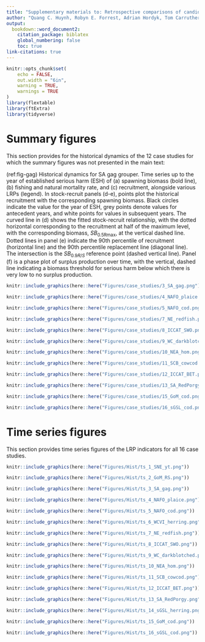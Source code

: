 ```yaml
---
title: "Supplementary materials to: Retrospective comparisons of candidate limit reference points for assessed stocks"
author: "Quang C. Huynh, Robyn E. Forrest, Adrian Hordyk, Tom Carruthers"
output: 
  bookdown::word_document2:
    citation_package: biblatex
    global_numbering: false
    toc: true
link-citations: true
---
```


```r
knitr::opts_chunk$set(
	echo = FALSE,
	out.width = "6in",
	warning = TRUE,
	warnings = TRUE
)
library(flextable)
library(ftExtra)
library(tidyverse)
```

\newpage

# Summary figures

This section provides for the historical dynamics of the 12 case studies for which the summary figures was not presented in the main text:

(ref:fig-gag) Historical dynamics for SA gag grouper. Time series up to the year of established serious harm (ESH) of (a) spawning biomass (bold line), (b) fishing and natural mortality rate, and (c) recruitment, alongside various LRPs (legend). In stock-recruit panels (d-e), points plot the historical recruitment with the corresponding spawning biomass. Black circles indicate the value for the year of ESH, grey points denote values for antecedent years, and white points for values in subsequent years. The curved line in (d) shows the fitted stock-recruit relationship, with the dotted horizontal corresponding to the recruitment at half of the maximum level, with the corresponding biomass, $SB_{0.5\textrm{Rmax}}$, at the vertical dashed line. Dotted lines in panel (e) indicate the 90th percentile of recruitment (horizontal line) and the 90th percentile replacement line (diagonal line). The intersection is the $SB_{0.9R/S}$ reference point (dashed vertical line). Panel (f) is a phase plot of surplus production over time, with the vertical, dashed line indicating a biomass threshold for serious harm below which there is very low to no surplus production.

```r
knitr::include_graphics(here::here("Figures/case_studies/3_SA_gag.png"))
```

```r
knitr::include_graphics(here::here("Figures/case_studies/4_NAFO_plaice.png"))
```

```r
knitr::include_graphics(here::here("Figures/case_studies/5_NAFO_cod.png"))
```

```r
knitr::include_graphics(here::here("Figures/case_studies/7_NE_redfish.png"))
```

```r
knitr::include_graphics(here::here("Figures/case_studies/8_ICCAT_SWO.png"))
```

```r
knitr::include_graphics(here::here("Figures/case_studies/9_WC_darkblotched.png"))
```

```r
knitr::include_graphics(here::here("Figures/case_studies/10_NEA_hom.png"))
```

```r
knitr::include_graphics(here::here("Figures/case_studies/11_SCB_cowcod.png"))
```

```r
knitr::include_graphics(here::here("Figures/case_studies/12_ICCAT_BET.png"))
```

```r
knitr::include_graphics(here::here("Figures/case_studies/13_SA_RedPorgy.png"))
```

```r
knitr::include_graphics(here::here("Figures/case_studies/15_GoM_cod.png"))
```

```r
knitr::include_graphics(here::here("Figures/case_studies/16_sGSL_cod.png"))
```

\newpage

# Time series figures

This section provides time series figures of the LRP indicators for all 16 case studies.

```r
knitr::include_graphics(here::here("Figures/Hist/ts_1_SNE_yt.png"))
```

```r
knitr::include_graphics(here::here("Figures/Hist/ts_2_GoM_RS.png"))
```

```r
knitr::include_graphics(here::here("Figures/Hist/ts_3_SA_gag.png"))
```

```r
knitr::include_graphics(here::here("Figures/Hist/ts_4_NAFO_plaice.png"))
```

```r
knitr::include_graphics(here::here("Figures/Hist/ts_5_NAFO_cod.png"))
```

```r
knitr::include_graphics(here::here("Figures/Hist/ts_6_WCVI_herring.png"))
```

```r
knitr::include_graphics(here::here("Figures/Hist/ts_7_NE_redfish.png"))
```

```r
knitr::include_graphics(here::here("Figures/Hist/ts_8_ICCAT_SWO.png"))
```

```r
knitr::include_graphics(here::here("Figures/Hist/ts_9_WC_darkblotched.png"))
```

```r
knitr::include_graphics(here::here("Figures/Hist/ts_10_NEA_hom.png"))
```

```r
knitr::include_graphics(here::here("Figures/Hist/ts_11_SCB_cowcod.png"))
```

```r
knitr::include_graphics(here::here("Figures/Hist/ts_12_ICCAT_BET.png"))
```

```r
knitr::include_graphics(here::here("Figures/Hist/ts_13_SA_RedPorgy.png"))
```

```r
knitr::include_graphics(here::here("Figures/Hist/ts_14_sGSL_herring.png"))
```

```r
knitr::include_graphics(here::here("Figures/Hist/ts_15_GoM_cod.png"))
```

```r
knitr::include_graphics(here::here("Figures/Hist/ts_16_sGSL_cod.png"))
```

